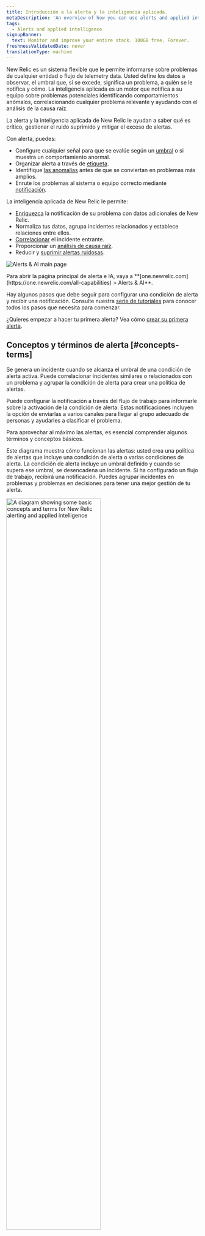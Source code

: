 ```yaml
---
title: Introducción a la alerta y la inteligencia aplicada.
metaDescription: 'An overview of how you can use alerts and applied intelligence to monitor your systems and be notified when things go wrong, and when they''re starting to go wrong.'
tags:
  - Alerts and applied intelligence
signupBanner:
  text: Monitor and improve your entire stack. 100GB free. Forever.
freshnessValidatedDate: never
translationType: machine
---
```




New Relic <InlinePopover type="alerts"/>es un sistema flexible que le permite informarse sobre problemas de cualquier entidad o flujo de telemetry data. Usted define los datos a observar, el umbral que, si se excede, significa un problema, a quién se le notifica y cómo. La inteligencia aplicada es un motor que notifica a su equipo sobre problemas potenciales identificando comportamientos anómalos, correlacionando cualquier problema relevante y ayudando con el análisis de la causa raíz.

La alerta y la inteligencia aplicada de New Relic le ayudan a saber qué es crítico, gestionar el ruido suprimido y mitigar el exceso de alertas.

Con alerta, puedes:

* Configure cualquier señal para que se evalúe según un [umbral](/docs/new-relic-solutions/get-started/glossary/#alert-threshold) o si muestra un comportamiento anormal.
* Organizar alerta a través de [etiqueta](/docs/new-relic-solutions/new-relic-one/core-concepts/use-tags-help-organize-find-your-data/#query-tags).
* Identifique [las anomalías](/docs/alerts-applied-intelligence/applied-intelligence/anomaly-detection/anomaly-detection-applied-intelligence/) antes de que se conviertan en problemas más amplios.
* Enrute los problemas al sistema o equipo correcto mediante [notificación](/docs/alerts-applied-intelligence/notifications/intro-notifications/).

La inteligencia aplicada de New Relic le permite:

* [Enriquezca](/docs/alerts-applied-intelligence/applied-intelligence/incident-workflows/incident-workflows/#enrichments) la notificación de su problema con datos adicionales de New Relic.
* Normaliza tus datos, agrupa incidentes relacionados y establece relaciones entre ellos.
* [Correlacionar](/docs/alerts-applied-intelligence/applied-intelligence/incident-intelligence/change-applied-intelligence-correlation-logic-decisions/#what-is-correlaton) el incidente entrante.
* Proporcionar un [análisis de causa raíz](/docs/alerts-applied-intelligence/applied-intelligence/incident-intelligence/Issues-and-Incident-management-and-response/#root-cause-analysis).
* Reducir y [suprimir alertas ruidosas](/docs/alerts-applied-intelligence/applied-intelligence/incident-intelligence/change-applied-intelligence-correlation-logic-decisions/#configure-correlation).

<img
  title="Alerts & AI main page"
  alt="Alerts & AI main page"
  src={alertsOverviewPage}
/>

<figcaption>
  Para abrir la página principal de alerta e IA, vaya a <DoNotTranslate>**[one.newrelic.com](https://one.newrelic.com/all-capabilities) > Alerts & AI**</DoNotTranslate>.
</figcaption>

Hay algunos pasos que debe seguir para configurar una condición de alerta y recibir una notificación. Consulte nuestra [serie de tutoriales](/docs/tutorial-create-alerts/create-new-relic-alerts/) para conocer todos los pasos que necesita para comenzar.

¿Quieres empezar a hacer tu primera alerta? Vea cómo [crear su primera alerta](/docs/alerts-applied-intelligence/new-relic-alerts/get-started/your-first-nrql-condition/).

## Conceptos y términos de alerta [#concepts-terms]

Se genera un incidente cuando se alcanza el umbral de una condición de alerta activa. Puede correlacionar incidentes similares o relacionados con un problema y agrupar la condición de alerta para crear una política de alertas.

Puede configurar la notificación a través del flujo de trabajo para informarle sobre la activación de la condición de alerta. Estas notificaciones incluyen la opción de enviarlas a varios canales para llegar al grupo adecuado de personas y ayudarles a clasificar el problema.

Para aprovechar al máximo las alertas, es esencial comprender algunos términos y conceptos básicos.

Este diagrama muestra cómo funcionan las alertas: usted crea una política de alertas que incluye una condición de alerta o varias condiciones de alerta. La condición de alerta incluye un umbral definido y cuando se supera ese umbral, se desencadena un incidente. Si ha configurado un flujo de trabajo, recibirá una notificación. Puedes agrupar incidentes en problemas y problemas en decisiones para tener una mejor gestión de tu alerta.

<img
  width="70%;"
  title="A diagram showing some basic concepts and terms for New Relic alerting and applied intelligence"
  alt="A diagram showing some basic concepts and terms for New Relic alerting and applied intelligence"
  src={accountsAlertingConcepts}
/>

<table>
  <thead>
    <tr>
      <th>
        Término
      </th>

      <th>
        Explicación
      </th>
    </tr>
  </thead>

  <tbody>
    <tr>
      <td>
        <DoNotTranslate>
          **[Condition](/docs/alerts-applied-intelligence/new-relic-alerts/alert-conditions/create-alert-conditions/)**
        </DoNotTranslate>
      </td>

      <td>
        Configuración de uno o más umbrales aplicados a una señal. Se crea un incidente cuando se traspasan los umbrales.
      </td>
    </tr>

    <tr>
      <td>
        <DoNotTranslate>
          **[Decision](/docs/alerts-applied-intelligence/applied-intelligence/incident-intelligence/change-applied-intelligence-correlation-logic-decisions/)**
        </DoNotTranslate>
      </td>

      <td>
        Operación lógica que agrupa la incidencia en temas mayores. Hay decisiones integradas y también puede crear sus propias decisiones personalizadas.
      </td>
    </tr>

    <tr>
      <td>
        <DoNotTranslate>
          **[Destination](/docs/alerts-applied-intelligence/notifications/destinations/)**
        </DoNotTranslate>
      </td>

      <td>
        Servicio mediante el cual te notifican. Es un identificador único para un sistema de terceros que utiliza.
      </td>
    </tr>

    <tr>
      <td>
        <DoNotTranslate>
          **[Event](/docs/data-apis/understand-data/new-relic-data-types/#events-new-relic)**
        </DoNotTranslate>
      </td>

      <td>
        Indica un cambio de estado o disparador definido por tu condición de alerta de New Relic o sistemas de monitoreo externos. Un evento contiene información sobre la entidad afectada.
      </td>
    </tr>

    <tr>
      <td>
        <DoNotTranslate>
          **[Incident](/docs/alerts-applied-intelligence/new-relic-alerts/alert-incidents/view-event-details-incidents/)**
        </DoNotTranslate>
      </td>

      <td>
        Evento generado cuando se infringe un umbral de condición. Es un evento individual que detalla un síntoma de un problema.
      </td>
    </tr>

    <tr>
      <td>
        <DoNotTranslate>
          **[Issue](/docs/new-relic-solutions/get-started/glossary/#issue)**
        </DoNotTranslate>
      </td>

      <td>
        Colección de uno o más incidentes que requieren atención e investigación y provocan una notificación.
      </td>
    </tr>

    <tr>
      <td>
        <DoNotTranslate>
          **[Notification](/docs/alerts-applied-intelligence/notifications/intro-notifications/)**
        </DoNotTranslate>
      </td>

      <td>
        Mensaje que recibe cuando se abre, reconoce o cierra un incidente.
      </td>
    </tr>

    <tr>
      <td>
        <DoNotTranslate>
          **[Policy](/docs/alerts-applied-intelligence/new-relic-alerts/alert-policies/create-edit-or-find-alert-policy/)**
        </DoNotTranslate>
      </td>

      <td>
        Grupo de condición de alerta que configuras para recibir una notificación cuando ocurre un incidente.
      </td>
    </tr>

    <tr>
      <td>
        <DoNotTranslate>
          **[Threshold](/docs/alerts-applied-intelligence/new-relic-alerts/advanced-alerts/advanced-techniques/set-thresholds-alert-condition)**
        </DoNotTranslate>
      </td>

      <td>
        Valor que debe pasar una fuente de datos para desencadenar un incidente y la configuración relacionada con el tiempo que define un incidente.
      </td>
    </tr>

    <tr>
      <td>
        <DoNotTranslate>
          **[Workflow](/docs/alerts-applied-intelligence/applied-intelligence/incident-workflows/incident-workflows/)**
        </DoNotTranslate>
      </td>

      <td>
        Definición de cuándo y dónde desea recibir notificaciones sobre incidencias. Puede enriquecer su notificación con datos de New Relic adicionales y relacionados.
      </td>
    </tr>
  </tbody>
</table>

## Nota sobre el centro de datos UE/EE.UU. [#eu-datacenter]

El servicio de inteligencia aplicada de New Relic se realiza en Estados Unidos. Al utilizar la inteligencia aplicada de New Relic, usted acepta que New Relic pueda mover sus datos y procesarlos en la región de EE. UU. Esto se aplica ya sea que almacene sus datos en el centro de datos de la región de EE. UU. de New Relic o en nuestro [centro de datos de la región de la UE](/docs/accounts/accounts-billing/account-setup/choose-your-data-center/).

¿Listo para probar New Relic por ti mismo? [Regístrese para obtener su cuenta gratuita de New Relic](https://newrelic.com/signup) y siga nuestra [guía de lanzamiento rápida](/docs/new-relic-solutions/get-started/intro-new-relic/) para que pueda comenzar a maximizar sus datos hoy mismo. Si necesita ayuda, consulte nuestra [serie de tutoriales](/docs/tutorial-create-alerts/create-new-relic-alerts/) sobre cómo crear alertas para comenzar.

<Callout variant="tip">
  ¿Utiliza Datadog para monitor su registro pero quiere probar la característica de observabilidad de New Relic de forma gratuita? [Consulte nuestra guía para migrar desde Datadog](/docs/tutorial-dd-migration/migrating-from-dd).
</Callout>